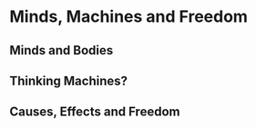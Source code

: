 # Minds, Machines and Freedom

## Minds and Bodies

## Thinking Machines?

## Causes, Effects and Freedom
